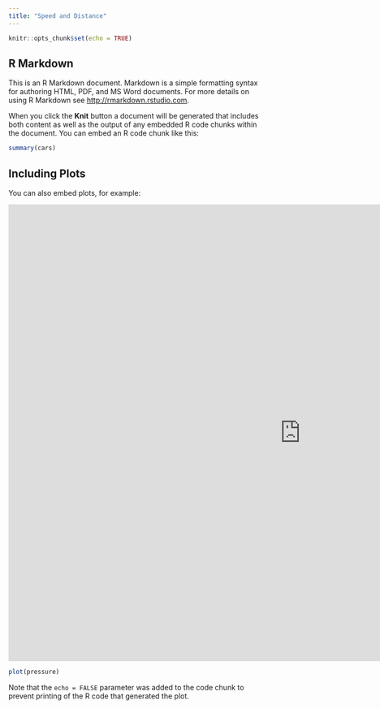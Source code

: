 ```yaml
---
title: "Speed and Distance"
---
```

<style>
.main-container {
    width: 1180px;
    max-width: unset;
}
</style>
```r
knitr::opts_chunk$set(echo = TRUE)
```

## R Markdown

This is an R Markdown document. Markdown is a simple formatting syntax for authoring HTML, PDF, and MS Word documents. For more details on using R Markdown see <http://rmarkdown.rstudio.com>.

When you click the **Knit** button a document will be generated that includes both content as well as the output of any embedded R code chunks within the document. You can embed an R code chunk like this:

```r
summary(cars)
```

## Including Plots

You can also embed plots, for example:

<center> 
<div style="align: center;"> <iframe src="https://public.tableau.com/views/OSistemaNacionaldePs-GraduaonoestadodoParan/Dashboarddocaptulo?:showVizHome=no&:embed=true" width="1150px" height="900px" frameborder="0"></iframe> </div>
</center>

```r
plot(pressure)
```

Note that the `echo = FALSE` parameter was added to the code chunk to prevent printing of the R code that generated the plot.